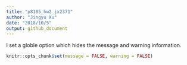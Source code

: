 ```yaml
---
title: "p8105_hw2_jx2371"
author: "Jingyu Xu"
date: "2018/10/5"
output: github_document
---
```


I set a globle option which hides the message and warning information.
```r
knitr::opts_chunk$set(message = FALSE, warning = FALSE)
```

